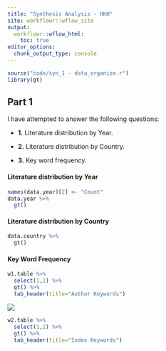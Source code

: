 ```yaml
---
title: "Synthesis Analysis - HKH"
site: workflowr::wflow_site
output:
  workflowr::wflow_html:
    toc: true
editor_options:
  chunk_output_type: console
---
```


```r
source("code/syn_1 - data_organize.r")
library(gt)
```

## Part 1
I have attempted to answer the following questions:

* **1.** Literature distribution by Year.

* **2.** Literature distribution by Country.

* **3.** Key word frequency.

#### Literature distribution by Year
```r
names(data.year)[2] <- "Count"
data.year %>% 
  gt()
```

#### Literature distribution by Country
```r
data.country %>% 
  gt()
```

#### Key Word Frequency
```r
w1.table %>% 
  select(1,2) %>% 
  gt() %>% 
  tab_header(title="Author Keywords")
```

![](w1.wordcloud.jpeg)


```r
w2.table %>% 
  select(1,2) %>% 
  gt() %>% 
  tab_header(title="Index Keywords")
````
